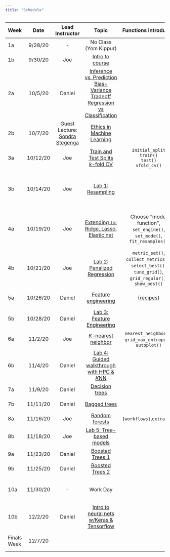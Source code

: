 ```yaml
---
title: "Schedule"
---
```


| **Week** |  **Date**    | **Lead Instructor**            |           **Topic**                                                |                          **Functions introduced**                                                        | **Assigned** | **Due**       | **Reading** |
| :------- | :----------: | :----------------------------: | :----------------------------------------------------------------: | :------------------------------------------------------------------------------------------------------: | :----------: | :-----------: | :---------: |
|     1a   |     9/28/20  |              -                 |                    No Class (Yom Kippur)                           |                                                                                                          |              |               |             |
|     1b   |     9/30/20  |             Joe                |  [Intro to course](slides/w1p2-intro/w1p2.pdf)                                               |                                                                                                          | Final<br/>Vote!        |               | [HML Ch. 1](https://bradleyboehmke.github.io/HOML/intro.html)  |
|     2a   |     10/5/20  |             Daniel             |  [Inference vs. Prediction<br/>Bias-Variance Tradeoff<br/>Regression vs Classification](slides/w2p1-inf-v-pred.html)     |                                                                                                          | <br/>Vote!             |               | APM: Ch. 1, ISLR: Ch. 2.1  |
|     2b   |     10/7/20  | Guest Lecture: <br/>[Sondra Stegenga](https://twitter.com/stegso) |  [Ethics in Machine Learning](slides/DataEthics_Fall2020.pdf) |                                                                               	                   | <br/>Vote!             |               | [Floridi & Taddeo (2016)](https://royalsocietypublishing.org/doi/full/10.1098/rsta.2016.0360) |
|     3a   |     10/12/20 |             Joe                |  [Train and Test Splits<br/> *k*-fold CV](slides/w3p1-resampling/w3p1.pdf)                          |  `initial_split`<br/>`train()`<br/>`test()`<br/>`vfold_cv()`                                             | <br/>Vote!             |               | ISLR: Ch. 2.2  |
|     3b   |     10/14/20 |             Joe                |  [Lab 1: Resampling]()                                             |                                                                                                          | [Lab 1]()<br/>Vote!    |  Data Quiz             | ISLR: Ch. 5.1, APM: Ch. 5, APM: Ch. 11  |
|     4a   |     10/19/20 |             Joe                |  [Extending `lm`: Ridge, Lasso, Elastic net](slides/w4p1-penalized-regression/w4p1.pdf)                     |  Choose “model function”, `set_engine()`, `set_mode()`, `fit_resamples()`                                | <br/>Vote!             |               | ISLR: Ch. 6.1, [HML: Ch. 6](https://bradleyboehmke.github.io/HOML/regularized-regression.html), APM: Ch. 6.4 |
|     4b   |     10/21/20 |             Joe                |  [Lab 2: Penalized Regression]()                                   |  `metric_set()`, `collect_metrics()`, `select_best()`, `tune_grid()`, `grid_regular()`, `show_best()`    | [Lab 2]()<br/>Vote!    | Lab 1         |             |
|     5a   |     10/26/20 |             Daniel             |  [Feature engineering](slides/w5p1-feature-engineering.html)                                           |  [{recipes}](https://tidymodels.github.io/recipes/)                                                      | <br/>Vote!             |               | [FE: Ch. 1](http://www.feat.engineering/intro-intro.html), [HML: Ch. 3](https://bradleyboehmke.github.io/HOML/engineering.html) |
|     5b   |     10/28/20 |             Daniel             |  [Lab 3: Feature Engineering](https://www.kaggle.com/djanderson07/lab-3)                                    |                                                                                                          | [Lab 3]()<br/>Vote!    | Lab 2         |             |
|     6a   |     11/2/20  |             Joe                |  [*K*-nearest neighbor]()                                          |  `nearest_neighbor()`, `grid_max_entropy()`, `autoplot()`                                                | <br/>Vote!             | Prelim fit 1  | [HML: Ch. 8](https://bradleyboehmke.github.io/HOML/knn.html) |
|     6b   |     11/4/20  |             Daniel             |  [Lab 4: Guided walkthrough with HPC & *K*NN]()                    |                                                                                                          | [Lab 4]()    | Lab 3         |             |
|     7a   |     11/9/20  |             Daniel             |  [Decision trees]()                                                |                                                                                                          |              |               | [HML: Ch. 9](https://bradleyboehmke.github.io/HOML/DT.html) |
|     7b   |     11/11/20 |             Daniel             |  [Bagged trees]()                                                  |                                                                                                          |              | Lab 4         | [HML: Ch. 10](https://bradleyboehmke.github.io/HOML/bagging.html) |
|     8a   |     11/16/20 |             Joe                |  [Random forests]()                                                |  `{workflows}`,`extract()`                                                                               |              |               | [HML: Ch. 11 ](https://bradleyboehmke.github.io/HOML/random-forest.html) |
|     8b   |     11/18/20 |             Joe                |  [Lab 5: Tree-based models]()                                      |                                                                                                          | [Lab 5]()    | Prelim fit 2  |             |
|     9a   |     11/23/20 |             Daniel             |  [Boosted Trees 1]()                                               |                                                                                                          |              |               | [HML Ch. 12](https://bradleyboehmke.github.io/HOML/gbm.html) |
|     9b   |     11/25/20 |             Daniel             |  [Boosted Trees 2]()                                               |                                                                                                          |              | Lab 5         |             |
|     10a  |     11/30/20 |              -                 |  Work Day                                                          |                                                                                                          |              |               | [HML Ch. 13](https://bradleyboehmke.github.io/HOML/deep-learning.html),  [HML Ch. 15](https://bradleyboehmke.github.io/HOML/stacking.html) |
|     10b  |     12/2/20  |             Daniel             |  [Intro to neural nets w/Keras & Tensorflow]()                     |                                                                                                          |              |               |             |
| Finals Week |  12/7/20  |                                |                                                                    |                                                                                                          |              | Final Project | (by 11:59 PM)            |